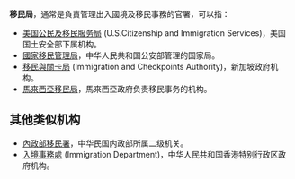 '''移民局'''，通常是負責管理出入國境及移民事務的官署，可以指：
* [[美国公民及移民服务局|美国公民及移民服务局]] (U.S.Citizenship and Immigration Services)，美国国土安全部下属机构。
* [[國家移民管理局|國家移民管理局]]，中华人民共和国公安部管理的国家局。
* [[移民與關卡局|移民與關卡局]] (Immigration and Checkpoints Authority)，新加坡政府机构。
* [[馬來西亞移民局|馬來西亞移民局]]，馬來西亞政府负责移民事务的机构。

== 其他类似机构 ==
* [[內政部移民署|內政部移民署]]，中华民国内政部所属二级机关。
* [[入境事務處|入境事務處]] (Immigration Department)，中华人民共和国香港特别行政区政府机构。
{{disambig|Cat=三字組織機構消歧義}}